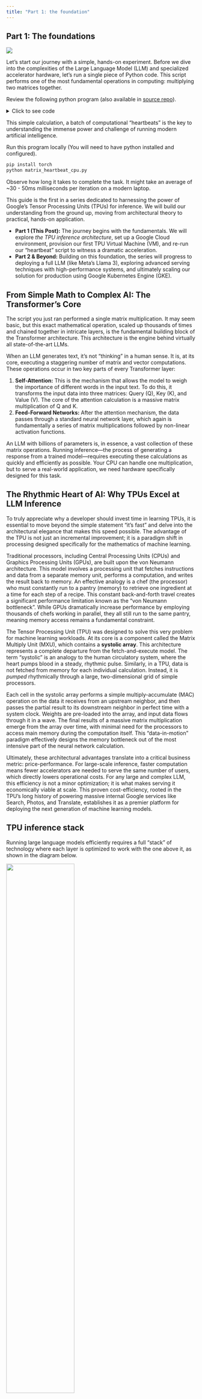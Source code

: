 ```yaml
---
title: "Part 1: the foundation"
---
```



**Part 1: The foundations**
---

![](images/tpu_llm_handbook.jpeg){#hero-image}

Let's start our journey with a simple, hands-on experiment. Before we dive into the complexities of the Large Language Model (LLM) and specialized accelerator hardware, let's run a single piece of Python code. This script performs one of the most fundamental operations in computing: multiplying two matrices together.

Review the following python program (also available in [source repo](https://github.com/tpu-llm/tpu-llm-inference-handbook/blob/main/code/matrix_heartbeat_cpu.py)). 

<details>
<summary>Click to see code</summary>
```python
import torch
import time

# --- Benchmark Configuration ---
# BENCHMARK_ITERATIONS mimic the steady-state operation of 
# an inference server under a continuous load of user requests.
BENCHMARK_ITERATIONS = 100

def run_matmul_on_cpu():
    # Set the device explicitly to CPU
    device = torch.device("cpu")
    print(f"Using device: {device}")

    # Define matrix dimensions (conceptual for an LLM layer)
    # batch_size: number of input sequences processed in parallel
    # hidden_size: dimension of the hidden states (e.g., 4096, 8192)
    # intermediate_size: typically 4x hidden_size in Transformer FFNs
    batch_size = 128
    hidden_size = 4096
    intermediate_size = 16384 # 4 * hidden_size for FFN

    print(f"Simulating MatMul for LLM Feed-Forward Network:")
    print(f"  Batch size: {batch_size}")
    print(f"  Input features (hidden_size): {hidden_size}")
    print(f"  Output features (intermediate_size): {intermediate_size}")

    # Create random input tensor and weight matrix on the CPU device
    # Using float32 (standard float) for CPU computation
    input_tensor = torch.randn(batch_size, hidden_size, dtype=torch.float32).to(device)
    weight_matrix = torch.randn(hidden_size, intermediate_size, dtype=torch.float32).to(device)

    print(f"\nInput tensor shape: {input_tensor.shape} (dtype: {input_tensor.dtype})")
    print(f"Weight matrix shape: {weight_matrix.shape} (dtype: {weight_matrix.dtype})")

    # --- Benchmark Phase ---
    print(f"Performing {BENCHMARK_ITERATIONS} benchmark iterations...")
    start_time = time.perf_counter()
    for _ in range(BENCHMARK_ITERATIONS):
        output_tensor = torch.matmul(input_tensor, weight_matrix)
    end_time = time.perf_counter()
    total_time_ms = (end_time - start_time) * 1000

    print(f"\n--- Results ---")
    print(f"Total time for {BENCHMARK_ITERATIONS} iterations: {total_time_ms:.4f} ms")
    print(f"Average time per iteration: {total_time_ms / BENCHMARK_ITERATIONS:.4f} ms")

    # Clean up (optional)
    del input_tensor, weight_matrix, output_tensor

if __name__ == "__main__":
    try:
        print("--- Matrix Multiplication Benchmark (CPU) ---")
        run_matmul_on_cpu()
    except Exception as e:
        print(f"An error occurred: {e}")
        print("Please ensure you have PyTorch installed to run this code.")

```
</details>

This simple calculation, a batch of computational "heartbeats" is the key to understanding the immense power and challenge of running modern artificial intelligence.

Run this program locally (You will need to have python installed and configured).

```bash
pip install torch
python matrix_heartbeat_cpu.py
```

Observe how long it takes to complete the task. It might take an average of ~30 - 50ms milliseconds per iteration on a modern laptop. 

This guide is the first in a series dedicated to harnessing the power of Google's Tensor Processing Units (TPUs) for inference. We will build our understanding from the ground up, moving from architectural theory to practical, hands-on application.

* **Part 1 (This Post):** The journey begins with the fundamentals. We will explore *the TPU inference architecture*, set up a Google Cloud environment, provision our first TPU Virtual Machine (VM), and re-run our "heartbeat" script to witness a dramatic acceleration.  
* **Part 2 & Beyond:** Building on this foundation, the series will progress to deploying a full LLM (like Meta's Llama 3), exploring advanced serving techniques with high-performance systems, and ultimately scaling our solution for production using Google Kubernetes Engine (GKE).

## **From Simple Math to Complex AI: The Transformer's Core**

The script you just ran performed a single matrix multiplication. It may seem basic, but this exact mathematical operation, scaled up thousands of times and chained together in intricate layers, is the fundamental building block of the Transformer architecture. This architecture is the engine behind virtually all state-of-the-art LLMs.

When an LLM generates text, it's not "thinking" in a human sense. It is, at its core, executing a staggering number of matrix and vector computations. These operations occur in two key parts of every Transformer layer:

1. **Self-Attention:** This is the mechanism that allows the model to weigh the importance of different words in the input text. To do this, it transforms the input data into three matrices: Query (Q), Key (K), and Value (V). The core of the attention calculation is a massive matrix multiplication of Q and K.  
2. **Feed-Forward Networks:** After the attention mechanism, the data passes through a standard neural network layer, which again is fundamentally a series of matrix multiplications followed by non-linear activation functions.

An LLM with billions of parameters is, in essence, a vast collection of these matrix operations. Running inference—the process of generating a response from a trained model—requires executing these calculations as quickly and efficiently as possible. Your CPU can handle one multiplication, but to serve a real-world application, we need hardware specifically designed for this task.

## **The Rhythmic Heart of AI: Why TPUs Excel at LLM Inference**

To truly appreciate why a developer should invest time in learning TPUs, it is essential to move beyond the simple statement "it's fast" and delve into the architectural elegance that makes this speed possible. The advantage of the TPU is not just an incremental improvement; it is a paradigm shift in processing designed specifically for the mathematics of machine learning.

Traditional processors, including Central Processing Units (CPUs) and Graphics Processing Units (GPUs), are built upon the von Neumann architecture. This model involves a processing unit that fetches instructions and data from a separate memory unit, performs a computation, and writes the result back to memory. An effective analogy is a chef (the processor) who must constantly run to a pantry (memory) to retrieve one ingredient at a time for each step of a recipe. This constant back-and-forth travel creates a significant performance limitation known as the "von Neumann bottleneck". While GPUs dramatically increase performance by employing thousands of chefs working in parallel, they all still run to the same pantry, meaning memory access remains a fundamental constraint.

The Tensor Processing Unit (TPU) was designed to solve this very problem for machine learning workloads. At its core is a component called the Matrix Multiply Unit (MXU), which contains a **systolic array**. This architecture represents a complete departure from the fetch-and-execute model. The term "systolic" is an analogy to the human circulatory system, where the heart pumps blood in a steady, rhythmic pulse. Similarly, in a TPU, data is not fetched from memory for each individual calculation. Instead, it is *pumped* rhythmically through a large, two-dimensional grid of simple processors.

Each cell in the systolic array performs a simple multiply-accumulate (MAC) operation on the data it receives from an upstream neighbor, and then passes the partial result to its downstream neighbor in perfect time with a system clock. Weights are pre-loaded into the array, and input data flows through it in a wave. The final results of a massive matrix multiplication emerge from the array over time, with minimal need for the processors to access main memory during the computation itself. This "data-in-motion" paradigm effectively designs the memory bottleneck out of the most intensive part of the neural network calculation.

Ultimately, these architectural advantages translate into a critical business metric: price-performance. For large-scale inference, faster computation means fewer accelerators are needed to serve the same number of users, which directly lowers operational costs. For any large and complex LLM, this efficiency is not a minor optimization; it is what makes serving it economically viable at scale. This proven cost-efficiency, rooted in the TPU's long history of powering massive internal Google services like Search, Photos, and Translate, establishes it as a premier platform for deploying the next generation of machine learning models.

## **TPU inference stack**

Running large language models efficiently requires a full "stack" of technology where each layer is optimized to work with the one above it, as shown in the diagram below.

![](images/tpu_inference_stack.png){width="60%" fig-align="center"}

The foundation is the TPU designed specifically for the massive matrix calculations at the heart of AI. This powerful compute is connected by ultra-fast **networking** and paired with a flexible **storage** system. On top of this hardware runs the open software layer. This includes essential tools like **Google Kubernetes Engine (GKE)** and **Compute Engine** to manage the infrastructure, popular ML frameworks like **JAX** and **PyTorch** to build models, and the critical **XLA compiler** that translates framework code into highly efficient instructions for the TPUs.

This integrated platform hosts the **Large Language Models**, from Google's **Gemma** to other models like **Llama** and **DeepSeek**. The final piece of the stack is the **Inference Engine**, such as **JetStream** or **vLLm**. This top-level software acts as a smart conductor, taking a trained model and serving it for real-world applications. It handles incoming user requests, manages memory, and optimizes the model's execution to ensure maximum speed and throughput. Every layer in this stack works in harmony to make demanding AI inference fast, scalable, and efficient.

For the purposes of this introductory guide, we will use the **Cloud TPU VM** (Compute Engine) to get a taste of TPU.

## **Setup the TPU inference infrastructure**

This section provides a guide to setting up the necessary accounts, permissions, tools, and TPU.

You will need a Google Cloud Project with billing enabled. Please follow the [official Google Cloud documentation](https://cloud.google.com/tpu/docs/setup-gcp-account) to prepare your Google Cloud environment. Make sure that the following tasks are completed:

**Google Cloud Project Foundation:**

* Create or pick a Google Cloud Project.  
* Enable billing for that project.  
* Install and configure the gcloud CLI.  
* Activate the **tpu.googleapis.com** API.

**Permissions & Service Accounts:**

* Ensure your user account has **Service Account Admin**, **Project IAM Admin**, and **TPU Admin** roles.  
* Create a Cloud TPU Service Agent.  
* Create a dedicated, user-managed TPU Service Account with appropriate roles (e.g., TPU Admin, Storage Admin).

**Quota Management (Crucial\!):**

* Request quota increases for your specific TPU cores (e.g., v6e), IP addresses, Hyperdisk Balanced Capacity, and CPUs for the host VM. Plan for a 1-2 day approval time.

## **The TPU Performance Taste**

With all the preparation complete, it is time to provision an TPU VM and runn our script again to see the performance difference firsthand.

You can provision TPU VM with automation tools like Terraform, Cloud APIs, Console UI or command line tool gcloud, which is the simplest approach for the handbook. 

The following command creates a TPU [Trillium v6e](https://cloud.google.com/blog/products/compute/introducing-trillium-6th-gen-tpus?e=48754805) with 1 core (smallest TPU unit). Note: Set the ZONE to an GCP zone with proper TPU quota configured.

```bash
# Set environment variables for clarity  
export PROJECT_ID=your-project-id  
export TPU_NAME=llm-tpu-vm  
export ZONE=us-central1-b  
export ACCELERATOR_TYPE=v6e-1  
export RUNTIME_VERSION=v2-alpha-tpuv6e

# The command to create the TPU VM  
gcloud compute tpus tpu-vm create $TPU_NAME \  
  –project=$PROJECT_ID \  
  --zone=$ZONE \  
  --accelerator-type=$ACCELERATOR_TYPE \  
  --version=$RUNTIME_VERSION 
```

Once TPU VM is provisioned, you can validate the status by running command:

```bash
gcloud compute tpus tpu-vm list --zone=$ZONE  
```
Look for the **STATUS** column for your TPU VM's name, and make sure it is in READY state

Now you can connect to it and install the necessary Python libraries.

1. **SSH into the VM:** Use the gcloud command to establish a secure shell connection.  
   
   ```bash  
     
   gcloud compute tpus tpu-vm ssh $TPU_NAME \  
       --project=$PROJECT_ID \  
       --zone=$ZONE
   ``` 

   This command places the user in a terminal on the TPU host machine.

2. **Install PyTorch/XLA:** Inside the VM, install the PyTorch libraries that are specifically compiled to work with TPUs via the XLA compiler. Using the \-f flag to point to the Google Storage release index.  
   
```bash  

sudo apt-get update && sudo apt-get install libopenblas-dev -y   
pip install numpy 
pip install torch torch_xla[tpu] -f https://storage.googleapis.com/libtpu-releases/index.html
```

Now, we will run a slightly modified version of our original script. This version adds the necessary torch\_xla code to ensure the computation runs on the TPU hardware. 

The original script is modified to use TPU to run the matrix calculation:

<details>
<summary>Click to see code</summary>
```python
import torch
import time
import torch_xla
import torch_xla.core.xla_model as xm

# --- Benchmark Configuration ---
BENCHMARK_ITERATIONS = 100

def run_matmul_on_tpu():
    # Set the device to TPU
    device = xm.xla_device()
    print(f"Using device: {device}")

    # Define matrix dimensions (conceptual for an LLM layer)
    # batch_size: number of input sequences processed in parallel
    # hidden_size: dimension of the hidden states (e.g., 4096, 8192)
    # intermediate_size: typically 4x hidden_size in Transformer FFNs
    batch_size = 128 # Set to match CPU for fair comparison. Can be lowered if OOM.
    hidden_size = 4096
    intermediate_size = 16384 # 4 * hidden_size for FFN

    print(f"Simulating MatMul for LLM Feed-Forward Network:")
    print(f"  Batch size: {batch_size}")
    print(f"  Hidden size: {hidden_size}")
    print(f"  Intermediate size: {intermediate_size}")

    # Create random input tensor and weight matrix on the TPU device
    input_tensor = torch.randn(batch_size, hidden_size, dtype=torch.float32).to(device)
    weight_matrix = torch.randn(hidden_size, intermediate_size, dtype=torch.float32).to(device)

    print(f"\nInput tensor shape: {input_tensor.shape} (dtype: {input_tensor.dtype})")
    print(f"Weight matrix shape: {weight_matrix.shape} (dtype: {weight_matrix.dtype})")

    # --- Benchmark Phase ---
    print(f"Performing {BENCHMARK_ITERATIONS} benchmark iterations...")
    start_time = time.perf_counter()
    for _ in range(BENCHMARK_ITERATIONS):
        output_tensor = torch.matmul(input_tensor, weight_matrix)
    xm.mark_step() # Ensure all benchmark operations are complete before stopping timer
    end_time = time.perf_counter()
    total_time_ms = (end_time - start_time) * 1000

    print(f"\n--- Results ---")
    print(f"Total time for {BENCHMARK_ITERATIONS} iterations: {total_time_ms:.4f} ms")
    print(f"Average time per iteration: {total_time_ms / BENCHMARK_ITERATIONS:.4f} ms")
    # Move output tensor to CPU for further processing/inspection if needed
    output_tensor = output_tensor.cpu()

    # Clean up (optional)
    del input_tensor, weight_matrix, output_tensor

if __name__ == "__main__":
    try:
        print("--- Matrix Multiplication Benchmark (TPU) ---")
        run_matmul_on_tpu()
    except Exception as e:
        print(f"An error occurred: {e}")
        print("Please ensure you have PyTorch and Torch_XLA installed to run this code and you are running in a TPU environment.")

```
</details>

Run the script (or use the [sample code](https://github.com/tpu-llm/tpu-llm-inference-handbook/blob/main/code/matrix_heartbeat_tpu.py) from repo) from the TPU VM's terminal:

```bash
python matrix_heartbeat_tpu.py
```

The script output should look similar to this:
```bash
--- Matrix Multiplication Benchmark (TPU) ---
Using device: xla:0
Simulating MatMul for LLM Feed-Forward Network:
  Batch size: 128
  Hidden size: 4096
  Intermediate size: 16384

Input tensor shape: torch.Size([128, 4096]) (dtype: torch.float32)
Weight matrix shape: torch.Size([4096, 16384]) (dtype: torch.float32)
Performing 100 benchmark iterations...

--- Results ---
Total time for 100 iterations: 383.0780 ms
Average time per iteration: 3.8308 ms
```

The key indicator of success is seeing the device listed as xla:0 (or another number). This confirms that the tensors were created on the TPU and the computation was executed there.

However, you may notice that average time per iteration is probably just several times faster than running on CPU, what happened?!

The reason is due to two main factors: JIT Compilation Overhead, the XLA (Accelerated Linear Algebra) compiler performs a one-time, Just-In-Time (JIT) compilation and Data Transfer, the tensors first have to be moved from the host CPU's memory over the PCIe bus to the TPU's own High-Bandwidth Memory (HBM). TPUs are designed for sustained, high-throughput workloads, not single, short tasks. The real power becomes evident when you run the same compiled graph many times. The initial compilation cost is paid only once, and then every subsequent execution is incredibly fast.
Let's add the following warm-up iteration to the TPU program (add it right before the **# --- Benchmark Phase --- **):

```python
    # --- Warm-up Phase (triggers XLA compilation) ---
    WARMUP_ITERATIONS = 5
    print(f"\nPerforming {WARMUP_ITERATIONS} warm-up iterations...")
    for _ in range(WARMUP_ITERATIONS):
        _ = torch.matmul(input_tensor, weight_matrix)
    xm.mark_step() # Wait for all warm-up iterations to complete
```

Now, compare the TPU execution time to the time you recorded from your local CPU. You should see a dramatic difference — what took 30ms on a general-purpose CPU is completed in a fraction of a millisecond on hardware purpose-built for this exact task. You have just witnessed the power of accelerated computing.

Result from v6e-1 for 100 batch:
```bash
--- Results ---
Total time for 100 iterations: 0.5619 ms
Average time per iteration: 0.0056 ms
```

## **Conclusion: The First Pulse**

This first stage of our journey has laid a critical foundation. We started with a simple matrix multiplication, and used it as a lens to understand the computational core of modern AI. We have navigated the practical Gogole Cloud setup, and successfully provisioned a TPU VM and established communication with it.

Most importantly, by running our "heartbeat" script on both a CPU and a TPU, we have a tangible, dramatic demonstration of the performance gains offered by specialized accelerators. The foundation is now firmly in place. In Part 2 of this series, we will build upon this knowledge to load and run a full-scale Large Language Model, turning this raw computational power into intelligent text generation.
